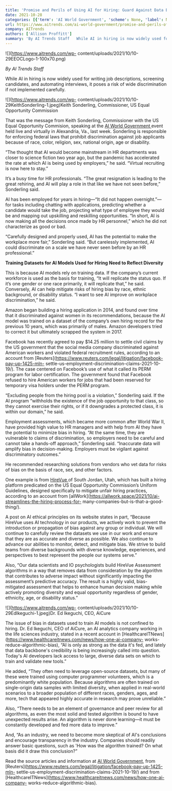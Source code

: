 ```yaml
---
title: 'Promise and Perils of Using AI for Hiring: Guard Against Data Bias'
date: 2021-10-28
categories: [{'term': 'AI World Government', 'scheme': None, 'label': None}, {'term': 'Ethics and Social Issues', 'scheme': None, 'label': None}, {'term': 'Software Development', 'scheme': None, 'label': None}, {'term': 'AI governance', 'scheme': None, 'label': None}, {'term': 'ai workforce', 'scheme': None, 'label': None}, {'term': 'data bias', 'scheme': None, 'label': None}, {'term': 'ethics and social issues', 'scheme': None, 'label': None}, {'term': 'software development', 'scheme': None, 'label': None}]
url: https://www.aitrends.com/ai-world-government/promise-and-perils-of-using-ai-for-hiring-guard-against-data-bias/
company: AITrends
authors: ['Allison Proffitt']
summary: 'By AI Trends Staff   While AI in hiring is now widely used for writing job descriptions, screening candidates, and automating interviews, it poses a risk of wide discrimination if not implemented carefully.  That was the message from Keith Sonderling, Commissioner with the US Equal Opportunity Commision, speaking at the AI World Government event held live and virtually in […]'
---
```



![](https://www.aitrends.com/wp-
content/uploads/2021/10/10-29EEOCLogo-1-100x70.png)

_By AI Trends Staff_

While AI in hiring is now widely used for writing job descriptions, screening
candidates, and automating interviews, it poses a risk of wide discrimination
if not implemented carefully.

![](https://www.aitrends.com/wp-
content/uploads/2021/10/10-29KeithSonderling-1.jpeg)Keith Sonderling,
Commissioner, US Equal Opportunity Commission

That was the message from Keith Sonderling, Commissioner with the US Equal
Opportunity Commision, speaking at the [AI World Government
](https://www.aiworldgov.com/)event held live and virtually in Alexandria,
Va., last week. Sonderling is responsible for enforcing federal laws that
prohibit discrimination against job applicants because of race, color,
religion, sex, national origin, age or disability.

“The thought that AI would become mainstream in HR departments was closer to
science fiction two year ago, but the pandemic has accelerated the rate at
which AI is being used by employers,” he said. “Virtual recruiting is now here
to stay.”

It’s a busy time for HR professionals. “The great resignation is leading to
the great rehiring, and AI will play a role in that like we have not seen
before,” Sonderling said.

AI has been employed for years in hiring—“It did not happen overnight.”—for
tasks including chatting with applications, predicting whether a candidate
would take the job, projecting what type of employee they would be and mapping
out upskilling and reskilling opportunities. “In short, AI is now making all
the decisions once made by HR personnel,” which he did not characterize as
good or bad.

“Carefully designed and properly used, AI has the potential to make the
workplace more fair,” Sonderling said. “But carelessly implemented, AI could
discriminate on a scale we have never seen before by an HR professional.”

**Training Datasets for AI Models Used for Hiring Need to Reflect Diversity**

This is because AI models rely on training data. If the company’s current
workforce is used as the basis for training, “It will replicate the status
quo. If it’s one gender or one race primarily, it will replicate that,” he
said. Conversely, AI can help mitigate risks of hiring bias by race, ethnic
background, or disability status. “I want to see AI improve on workplace
discrimination,” he said.

Amazon began building a hiring application in 2014, and found over time that
it discriminated against women in its recommendations, because the AI model
was trained on a dataset of the company’s own hiring record for the previous
10 years, which was primarily of males. Amazon developers tried to correct it
but ultimately scrapped the system in 2017.

Facebook has recently agreed to pay $14.25 million to settle civil claims by
the US government that the social media company discriminated against American
workers and violated federal recruitment rules, according to an account from
[Reuters](https://www.reuters.com/legal/litigation/facebook-pay-up-1425-mln-
settle-us-employment-discrimination-claims-2021-10-19/). The case centered on
Facebook’s use of what it called its PERM program for labor certification. The
government found that Facebook refused to hire American workers for jobs that
had been reserved for temporary visa holders under the PERM program.

“Excluding people from the hiring pool is a violation,” Sonderling said. If
the AI program “withholds the existence of the job opportunity to that class,
so they cannot exercise their rights, or if it downgrades a protected class,
it is within our domain,” he said.

Employment assessments, which became more common after World War II, have
provided high value to HR managers and with help from AI they have the
potential to minimize bias in hiring. “At the same time, they are vulnerable
to claims of discrimination, so employers need to be careful and cannot take a
hands-off approach,” Sonderling said. “Inaccurate data will amplify bias in
decision-making. Employers must be vigilant against discriminatory outcomes.”

He recommended researching solutions from vendors who vet data for risks of
bias on the basis of race, sex, and other factors.

One example is from [HireVue ](https://www.hirevue.com/)of South Jordan, Utah,
which has built a hiring platform predicated on the US Equal Opportunity
Commission’s Uniform Guidelines, designed specifically to mitigate unfair
hiring practices, according to an account from
[allWork](https://allwork.space/2021/10/ai-streamlines-the-hiring-process-for-
many-companies-but-is-that-a-good-thing/).

A post on AI ethical principles on its website states in part, “Because
HireVue uses AI technology in our products, we actively work to prevent the
introduction or propagation of bias against any group or individual. We will
continue to carefully review the datasets we use in our work and ensure that
they are as accurate and diverse as possible. We also continue to advance our
abilities to monitor, detect, and mitigate bias. We strive to build teams from
diverse backgrounds with diverse knowledge, experiences, and perspectives to
best represent the people our systems serve.”

Also, “Our data scientists and IO psychologists build HireVue Assessment
algorithms in a way that removes data from consideration by the algorithm that
contributes to adverse impact without significantly impacting the assessment’s
predictive accuracy. The result is a highly valid, bias-mitigated assessment
that helps to enhance human decision making while actively promoting diversity
and equal opportunity regardless of gender, ethnicity, age, or disability
status.”

![](https://www.aitrends.com/wp-
content/uploads/2021/10/10-29EdIkeguchi-1.jpeg)Dr. Ed Ikeguchi, CEO, AiCure

The issue of bias in datasets used to train AI models is not confined to
hiring. Dr. Ed Ikeguchi, CEO of AiCure, an AI analytics company working in the
life sciences industry, stated in a recent account in
[HealthcareITNews](https://www.healthcareitnews.com/news/how-one-ai-company-
works-reduce-algorithmic-bias), “AI is only as strong as the data it's fed,
and lately that data backbone's credibility is being increasingly called into
question. Today's AI developers lack access to large, diverse data sets on
which to train and validate new tools.”

He added, “They often need to leverage open-source datasets, but many of these
were trained using computer programmer volunteers, which is a predominantly
white population. Because algorithms are often trained on single-origin data
samples with limited diversity, when applied in real-world scenarios to a
broader population of different races, genders, ages, and more, tech that
appeared highly accurate in research may prove unreliable.”

Also, “There needs to be an element of governance and peer review for all
algorithms, as even the most solid and tested algorithm is bound to have
unexpected results arise. An algorithm is never done learning—it must be
constantly developed and fed more data to improve.”

And, “As an industry, we need to become more skeptical of AI's conclusions and
encourage transparency in the industry. Companies should readily answer basic
questions, such as 'How was the algorithm trained? On what basis did it draw
this conclusion?”

Read the source articles and information at [AI World
Government](https://www.aiworldgov.com/), from
[Reuters](https://www.reuters.com/legal/litigation/facebook-pay-up-1425-mln-
settle-us-employment-discrimination-claims-2021-10-19/) and from
[HealthcareITNews](https://www.healthcareitnews.com/news/how-one-ai-company-
works-reduce-algorithmic-bias).

